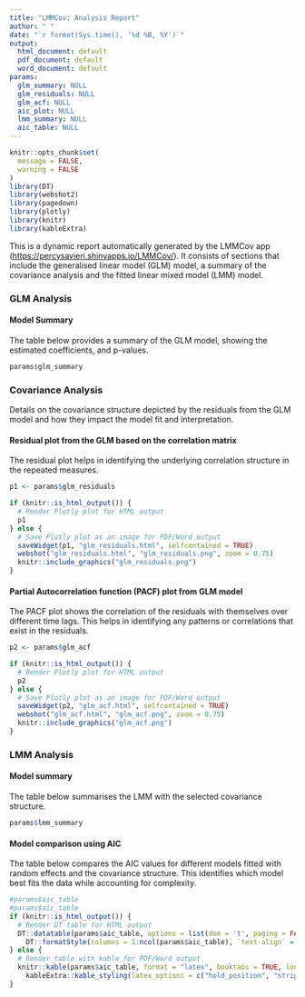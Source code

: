 ---
title: "LMMCov: Analysis Report"
author: " "
date: "`r format(Sys.time(), '%d %B, %Y')`"
output:
  html_document: default
  pdf_document: default
  word_document: default
params:
  glm_summary: NULL
  glm_residuals: NULL
  glm_acf: NULL
  aic_plot: NULL
  lmm_summary: NULL
  aic_table: NULL
---

```{r setup, include=FALSE}
knitr::opts_chunk$set(
  message = FALSE,
  warning = FALSE
)
library(DT)
library(webshot2)
library(pagedown)
library(plotly)
library(knitr)
library(kableExtra)
```

This is a dynamic report automatically generated by the LMMCov app (<https://percysavieri.shinyapps.io/LMMCov/>). It consists of sections that include the generalised linear model (GLM) model, a summary of the covariance analysis and the fitted linear mixed model (LMM) model.

### GLM Analysis

#### Model Summary

\hfill\break

The table below provides a summary of the GLM model, showing the estimated coefficients, and p-values. \hfill\break

```{r echo = FALSE, comment = NA}
params$glm_summary
```

\newpage

### Covariance Analysis

Details on the covariance structure depicted by the residuals from the GLM model and how they impact the model fit and interpretation. 
\hfill\break

#### Residual plot from the GLM based on the correlation matrix 
\hfill\break 

The residual plot helps in identifying the underlying correlation structure in the repeated measures. 

```{r echo = FALSE, comment = NA}
p1 <- params$glm_residuals

if (knitr::is_html_output()) {
  # Render Plotly plot for HTML output
  p1
} else {
  # Save Plotly plot as an image for PDF/Word output
  saveWidget(p1, "glm_residuals.html", selfcontained = TRUE)
  webshot("glm_residuals.html", "glm_residuals.png", zoom = 0.75)
  knitr::include_graphics("glm_residuals.png")
}
```

\newpage

#### Partial Autocorrelation function (PACF) plot from GLM model

\hfill\break

The PACF plot shows the correlation of the residuals with themselves over different time lags. This helps in identifying any patterns or correlations that exist in the residuals.

```{r echo = FALSE, comment = NA}
p2 <- params$glm_acf

if (knitr::is_html_output()) {
  # Render Plotly plot for HTML output
  p2
} else {
  # Save Plotly plot as an image for PDF/Word output
  saveWidget(p2, "glm_acf.html", selfcontained = TRUE)
  webshot("glm_acf.html", "glm_acf.png", zoom = 0.75)
  knitr::include_graphics("glm_acf.png")
}
```

\newpage

### LMM Analysis

#### Model summary

\hfill\break

The table below summarises the LMM with the selected covariance structure. \hfill\break

```{r echo = FALSE, comment = NA}
params$lmm_summary
```

\newpage

#### Model comparison using AIC

\hfill\break

The table below compares the AIC values for different models fitted with random effects and the covariance structure. This identifies which model best fits the data while accounting for complexity. 

```{r echo = FALSE, comment = NA}
#params$aic_table
#params$aic_table
if (knitr::is_html_output()) {
  # Render DT table for HTML output
  DT::datatable(params$aic_table, options = list(dom = 't', paging = FALSE), style = 'bootstrap', class = 'table table-striped table-bordered', rownames = FALSE) %>%
    DT::formatStyle(columns = 1:ncol(params$aic_table), `text-align` = 'left')
} else {
  # Render table with kable for PDF/Word output
  knitr::kable(params$aic_table, format = "latex", booktabs = TRUE, longtable = TRUE) %>%
    kableExtra::kable_styling(latex_options = c("hold_position", "striped"))
}
```
